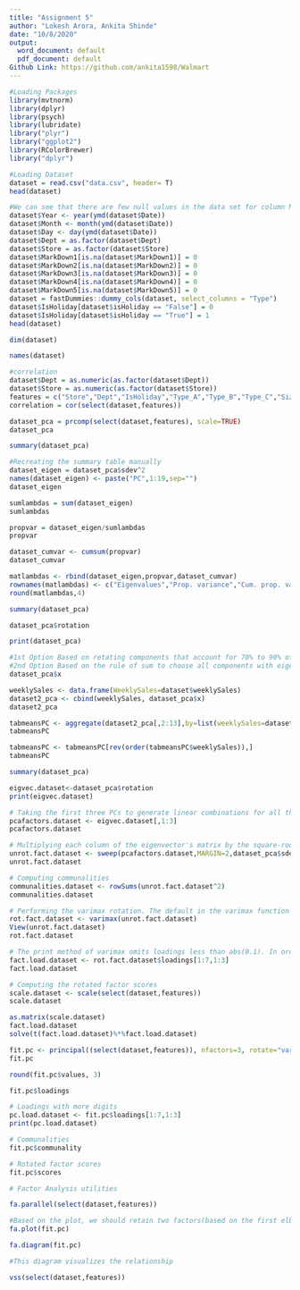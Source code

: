 ---
title: "Assignment 5"
author: "Lokesh Arora, Ankita Shinde"
date: "10/8/2020"
output:
  word_document: default
  pdf_document: default
Github Link: https://github.com/ankita1598/Walmart
---
```{r}
#Loading Packages
library(mvtnorm)
library(dplyr)
library(psych)
library(lubridate)
library("plyr")
library("ggplot2")
library(RColorBrewer)
library("dplyr")
```

```{r}
#Loading Dataset
dataset = read.csv("data.csv", header= T)
head(dataset)
```

```{r}
#We can see that there are few null values in the data set for column Markdown 1 - 5. We will also split the data column in 3 as Day, Month and Year.
dataset$Year <- year(ymd(dataset$Date))
dataset$Month <- month(ymd(dataset$Date)) 
dataset$Day <- day(ymd(dataset$Date))
dataset$Dept = as.factor(dataset$Dept)
dataset$Store = as.factor(dataset$Store)
dataset$MarkDown1[is.na(dataset$MarkDown1)] = 0
dataset$MarkDown2[is.na(dataset$MarkDown2)] = 0
dataset$MarkDown3[is.na(dataset$MarkDown3)] = 0
dataset$MarkDown4[is.na(dataset$MarkDown4)] = 0
dataset$MarkDown5[is.na(dataset$MarkDown5)] = 0
dataset = fastDummies::dummy_cols(dataset, select_columns = "Type")
dataset$IsHoliday[dataset$isHoliday == "False"] = 0
dataset$IsHoliday[dataset$isHoliday == "True"] = 1
head(dataset)
```

```{r}
dim(dataset)
```
```{r}
names(dataset)
```

```{r}
#correlation
dataset$Dept = as.numeric(as.factor(dataset$Dept))
dataset$Store = as.numeric(as.factor(dataset$Store))
features = c("Store","Dept","IsHoliday","Type_A","Type_B","Type_C","Size","Temperature","Fuel_Price","MarkDown1","MarkDown2","MarkDown3","MarkDown4","MarkDown5","CPI","Unemployment","Year","Month","Day")
correlation = cor(select(dataset,features))
```

```{r}
dataset_pca = prcomp(select(dataset,features), scale=TRUE)
dataset_pca
```

```{r}
summary(dataset_pca)
```

```{r}
#Recreating the summary table manually
dataset_eigen = dataset_pca$sdev^2
names(dataset_eigen) <- paste("PC",1:19,sep="")
dataset_eigen

```
```{r}
sumlambdas = sum(dataset_eigen)
sumlambdas
```

```{r}
propvar = dataset_eigen/sumlambdas
propvar

```

```{r}
dataset_cumvar <- cumsum(propvar)
dataset_cumvar
```

```{r}
matlambdas <- rbind(dataset_eigen,propvar,dataset_cumvar)
rownames(matlambdas) <- c("Eigenvalues","Prop. variance","Cum. prop. variance")
round(matlambdas,4)
```

```{r}
summary(dataset_pca)
```
```{r}
dataset_pca$rotation
```

```{r}
print(dataset_pca)
```

```{r}
#1st Option Based on retating components that account for 70% to 90% of the variance, we need to retain PC1 to PC8 or PC1 to PC12.
#2nd Option Based on the rule of sum to choose all components with eigen values larger than 0.7, we need to retain PC1 to PC12.
dataset_pca$x

```

```{r}
weeklySales <- data.frame(WeeklySales=dataset$weeklySales) 
dataset2_pca <- cbind(weeklySales, dataset_pca$x)
dataset2_pca 
```

```{r}
tabmeansPC <- aggregate(dataset2_pca[,2:13],by=list(weeklySales=dataset$weeklySales),mean) 
tabmeansPC 
```

```{r}
tabmeansPC <- tabmeansPC[rev(order(tabmeansPC$weeklySales)),] 
tabmeansPC 
```

```{r}
summary(dataset_pca) 
```
```{r}
eigvec.dataset<-dataset_pca$rotation
print(eigvec.dataset)

```

```{r}
# Taking the first three PCs to generate linear combinations for all the variables with three factors
pcafactors.dataset <- eigvec.dataset[,1:3]
pcafactors.dataset

```

```{r}
# Multiplying each column of the eigenvector's matrix by the square-root of the corresponding eigenvalue in order to get the factor loadings
unrot.fact.dataset <- sweep(pcafactors.dataset,MARGIN=2,dataset_pca$sdev[1:3],`*`)
unrot.fact.dataset
```

```{r}
# Computing communalities
communalities.dataset <- rowSums(unrot.fact.dataset^2)
communalities.dataset
```

```{r}
# Performing the varimax rotation. The default in the varimax function is norm=TRUE thus, Kaiser normalization is carried out
rot.fact.dataset <- varimax(unrot.fact.dataset)
View(unrot.fact.dataset)
rot.fact.dataset
```

```{r}
# The print method of varimax omits loadings less than abs(0.1). In order to display all the loadings, it is necessary to ask explicitly the contents of the object $loadings
fact.load.dataset <- rot.fact.dataset$loadings[1:7,1:3]
fact.load.dataset
```

```{r}
# Computing the rotated factor scores
scale.dataset <- scale(select(dataset,features))
scale.dataset

```

```{r}
as.matrix(scale.dataset)
fact.load.dataset
solve(t(fact.load.dataset)%*%fact.load.dataset)
```

```{r}
fit.pc <- principal((select(dataset,features)), nfactors=3, rotate="varimax")
fit.pc

```

```{r}
round(fit.pc$values, 3)
```
```{r}
fit.pc$loadings
```

```{r}
# Loadings with more digits
pc.load.dataset <- fit.pc$loadings[1:7,1:3]
print(pc.load.dataset)
```

```{r}
# Communalities
fit.pc$communality
```

```{r}
# Rotated factor scores
fit.pc$scores

```

```{r}
# Factor Analysis utilities

fa.parallel(select(dataset,features)) 
```
```{r}
#Based on the plot, we should retain two factors(based on the first elbow)
fa.plot(fit.pc) 

```
```{r}
fa.diagram(fit.pc) 
```
```{r}
#This diagram visualizes the relationship

vss(select(dataset,features)) 

```


